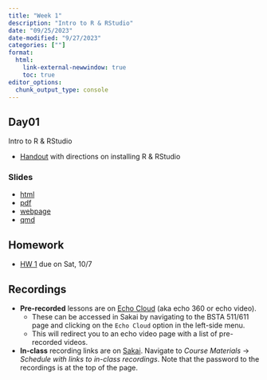 ```yaml
---
title: "Week 1"
description: "Intro to R & RStudio"
date: "09/25/2023"
date-modified: "9/27/2023"
categories: [""]
format: 
  html:
    link-external-newwindow: true
    toc: true
editor_options: 
  chunk_output_type: console
---
```




## Day01 

Intro to R & RStudio

* [Handout](../resources/BSTA 511 text R info F23.pdf) with directions on installing R & RStudio

### Slides

* [html](../slides/Day01_bsta511.qmd)
* [pdf](../pdf_slides/Day01_bsta511.pdf)
* [webpage](../slides_md/Day01_bsta511_md.qmd)
* [qmd](https://github.com/niederhausen/BSTA_511_F23/blob/main/slides_md/Day01_bsta511_md.qmd)

## Homework

* [HW 1](../homework/HW_1_F23_bsta511.qmd) due on Sat, 10/7

## Recordings

* __Pre-recorded__ lessons are on [Echo Cloud](https://echo360.org/section/4a58d645-5753-4e4f-b962-f8825f59baba/home) (aka echo 360 or echo video).
    * These can be accessed in Sakai by navigating to the BSTA 511/611 page and clicking on the `Echo Cloud` option in the left-side menu. 
    * This will redirect you to an echo video page with a list of pre-recorded videos.
* __In-class__ recording links are on [Sakai](https://sakai.ohsu.edu/portal/site/BSTA-511-1-AA-F23/tool/1f70eae0-e36a-4052-9247-69c6917e6b73/). Navigate to _Course Materials_ -> _Schedule with links to in-class recordings_. Note that the password to the recordings is at the top of the page. 
